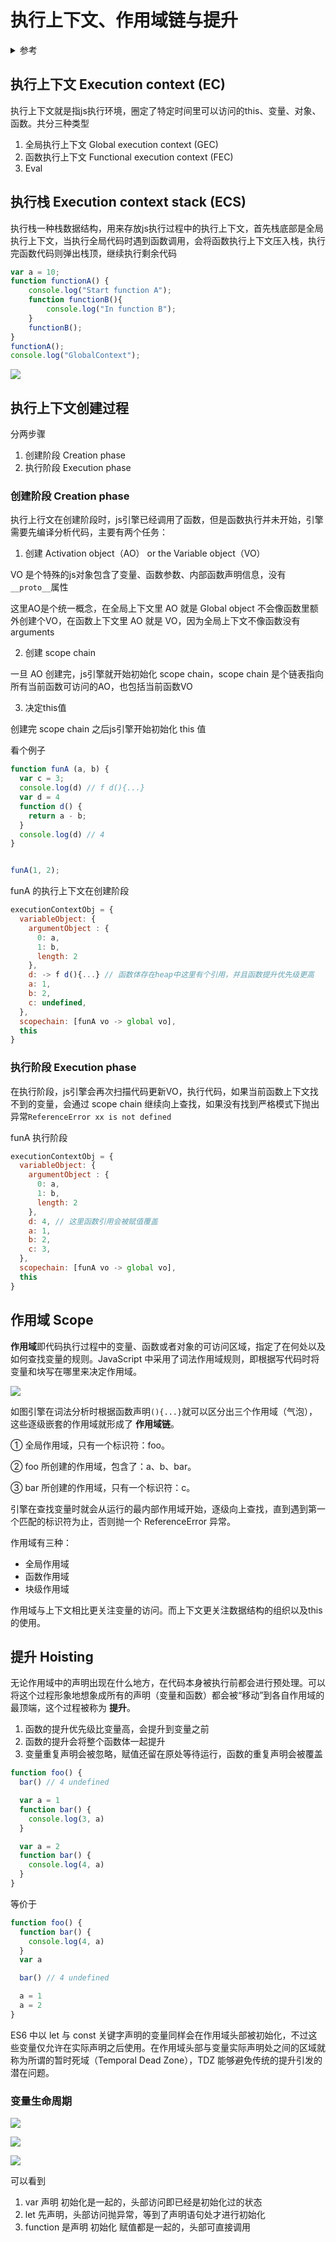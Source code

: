 # 执行上下文、作用域链与提升

<details>
<summary>参考</summary>

- [Execution context, Scope chain and JavaScript internals](https://medium.com/@happymishra66/execution-context-in-javascript-319dd72e8e2c)
- [ES6 变量作用域与提升：变量的生命周期详解](https://zhuanlan.zhihu.com/p/28494566)
- [JavaScript 中的执行上下文和调用栈是什么？](https://zcfy.cc/article/what-is-the-execution-context-amp-stack-in-javascript-by-david-shariff-4007.html)

</details>

## 执行上下文 Execution context (EC)

执行上下文就是指js执行环境，圈定了特定时间里可以访问的this、变量、对象、函数。共分三种类型


1. 全局执行上下文 Global execution context (GEC)
2. 函数执行上下文 Functional execution context (FEC)
3. Eval

## 执行栈 Execution context stack (ECS)

执行栈一种栈数据结构，用来存放js执行过程中的执行上下文，首先栈底部是全局执行上下文，当执行全局代码时遇到函数调用，会将函数执行上下文压入栈，执行完函数代码则弹出栈顶，继续执行剩余代码

```js
var a = 10;
function functionA() {
	console.log("Start function A");
	function functionB(){
		console.log("In function B");
	}
	functionB();
}
functionA();
console.log("GlobalContext");
```

![](img/exe-ctx-stack.gif)

## 执行上下文创建过程

分两步骤

1. 创建阶段 Creation phase
2. 执行阶段 Execution phase

### 创建阶段 Creation phase

执行上行文在创建阶段时，js引擎已经调用了函数，但是函数执行并未开始，引擎需要先编译分析代码，主要有两个任务：

1. 创建 Activation object（AO） or the Variable object（VO）

VO 是个特殊的js对象包含了变量、函数参数、内部函数声明信息，没有`__proto__`属性

这里AO是个统一概念，在全局上下文里 AO 就是 Global object 不会像函数里额外创建个VO，在函数上下文里 AO 就是 VO，因为全局上下文不像函数没有arguments

2. 创建 scope chain

一旦 AO 创建完，js引擎就开始初始化 scope chain，scope chain 是个链表指向所有当前函数可访问的AO，也包括当前函数VO

3. 决定this值

创建完 scope chain 之后js引擎开始初始化 this 值

看个例子

```js
function funA (a, b) {
  var c = 3;
  console.log(d) // f d(){...}
  var d = 4
  function d() {
    return a - b;
  }
  console.log(d) // 4
}


funA(1, 2);
```

funA 的执行上下文在创建阶段

```js
executionContextObj = {
  variableObject: {
    argumentObject : {
      0: a,
      1: b,
      length: 2
    },
    d: -> f d(){...} // 函数体存在heap中这里有个引用，并且函数提升优先级更高
    a: 1,
    b: 2,
    c: undefined,
  },
  scopechain: [funA vo -> global vo],
  this
}
```

### 执行阶段 Execution phase

在执行阶段，js引擎会再次扫描代码更新VO，执行代码，如果当前函数上下文找不到的变量，会通过 scope chain 继续向上查找，如果没有找到严格模式下抛出异常`ReferenceError xx is not defined`

funA 执行阶段

```js
executionContextObj = {
  variableObject: {
    argumentObject : {
      0: a,
      1: b,
      length: 2
    },
    d: 4, // 这里函数引用会被赋值覆盖
    a: 1,
    b: 2,
    c: 3,
  },
  scopechain: [funA vo -> global vo],
  this
}
```

## 作用域 Scope

**作用域**即代码执行过程中的变量、函数或者对象的可访问区域，指定了在何处以及如何查找变量的规则。JavaScript 中采用了词法作用域规则，即根据写代码时将变量和块写在哪里来决定作用域。

![](img/jsscope.png)

如图引擎在词法分析时根据函数声明`(){...}`就可以区分出三个作用域（气泡），这些逐级嵌套的作用域就形成了 **作用域链**。

① 全局作用域，只有一个标识符：foo。

② foo 所创建的作用域，包含了：a、b、bar。

③ bar 所创建的作用域，只有一个标识符：c。

引擎在查找变量时就会从运行的最内部作用域开始，逐级向上查找，直到遇到第一个匹配的标识符为止，否则抛一个 ReferenceError 异常。

作用域有三种：

- 全局作用域
- 函数作用域
- 块级作用域

作用域与上下文相比更关注变量的访问。而上下文更关注数据结构的组织以及this的使用。

## 提升 Hoisting

无论作用域中的声明出现在什么地方，在代码本身被执行前都会进行预处理。可以将这个过程形象地想象成所有的声明（变量和函数）都会被“移动”到各自作用域的最顶端，这个过程被称为 **提升**。

1. 函数的提升优先级比变量高，会提升到变量之前
2. 函数的提升会将整个函数体一起提升
3. 变量重复声明会被忽略，赋值还留在原处等待运行，函数的重复声明会被覆盖

```js
function foo() {
  bar() // 4 undefined

  var a = 1
  function bar() {
    console.log(3, a)
  }

  var a = 2
  function bar() {
    console.log(4, a)
  }
}
```

等价于

```js
function foo() {
  function bar() {
    console.log(4, a)
  }
  var a

  bar() // 4 undefined

  a = 1
  a = 2
}
```

ES6 中以 let 与 const 关键字声明的变量同样会在作用域头部被初始化，不过这些变量仅允许在实际声明之后使用。在作用域头部与变量实际声明处之间的区域就称为所谓的暂时死域（Temporal Dead Zone），TDZ 能够避免传统的提升引发的潜在问题。

### 变量生命周期

![](img/varlifecycle.png)

![](img/letlifecycle.png)

![](img/functionlifecycle.png)

可以看到

1. var 声明 初始化是一起的，头部访问即已经是初始化过的状态
2. let 先声明，头部访问抛异常，等到了声明语句处才进行初始化
3. function 是声明 初始化 赋值都是一起的，头部可直接调用
